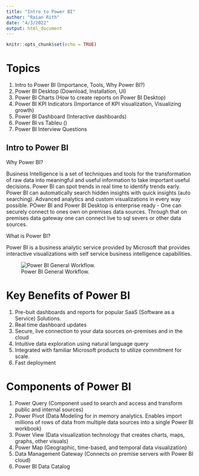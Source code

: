 ```yaml
---
title: "Intro to Power BI"
author: "Raian Rith"
date: "4/3/2022"
output: html_document
---
```


```r
knitr::opts_chunk$set(echo = TRUE)
```

# Topics

1. Intro to Power BI (Importance, Tools, Why Power BI?)
2. Power BI Desktop (Download, Installation, UI)
3. Power BI Charts (How to create reports on Power BI Desktop)
4. Power BI KPI Indicators (Importance of KPI visualization, Visualizing growth)
5. Power BI Dashboard (Interactive dashboards)
6. Power BI vs Tableu ()
7. Power BI Interview Questions

## Intro to Power BI

Why Power BI?

Business Intelligence is a set of techniques and tools for the transformation of raw data into meaningful and useful information to take important useful decisions. Power BI can spot trends in real time to identify trends early. Power BI can automatically search hidden insights with quick insights (auto searching). Advanced analytics and custom visualizations in every way possible. POwer BI and Power BI Desktop is enterprise ready - One can securely connect to ones own on premises data sources. Through that on premises data gateway one can connect live to sql severs or other data sources. 

What is Power BI?

Power BI is a business analytic service provided by Microsoft that provides interactive visualizations with self service business intelligence capabilities. 

![Power BI General Workflow.](/Users/rith/Desktop/1.png)

# Key Benefits of Power BI

1. Pre-buit dashboards and reports for popular SaaS (Software as a Service) Solutions.
2. Real time dashboard updates
3. Secure, live connection to your data sources on-premises and in the cloud
4. Intuitive data exploration using natural language query
5. Integrated with familiar Microsoft products to utilize commitment for scale. 
6. Fast deployment

# Components of Power BI

1. Power Query (Component used to search and access and transform public and internal sources)
2. Power Pivot (Data Modeling for in memory analytics. Enables import millions of rows of data from multiple data sources into a single Power BI workbook)
3. Power View (Data visualization technology that creates charts, maps, graphs, other visuals)
4. Power Map (Geographic, time-based, and temporal data visualization)
5. Data Management Gateway (Connects on premise servers with Power BI cloud)
6. Power BI Data Catalog 



